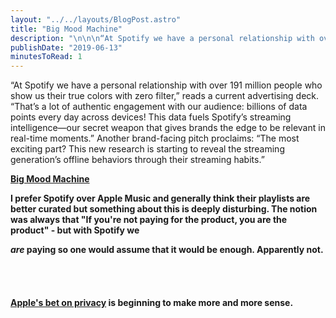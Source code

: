 ```yaml
---
layout: "../../layouts/BlogPost.astro"
title: "Big Mood Machine"
description: "\n\n\n“At Spotify we have a personal relationship with over 191 million people who show us their true colors with zero filter,” reads a current advertising deck. “That’s a lot of authentic engagement with our audience: billions of data points every day across devices! This data fuels Spotify’s streaming intelligence—our secret weapon that gives brands the edge to be relevant in real-time moments.” Another brand-facing pitch proclaims: “The most exciting part? This new research is starting to reveal"
publishDate: "2019-06-13"
minutesToRead: 1
---
```


<div class="blockquote">
</div>
<div>
<p>“At Spotify we have a personal relationship with over 191 million people who show us their true colors with zero filter,” reads a current advertising deck. “That’s a lot of authentic engagement with our audience: billions of data points every day across devices! This data fuels Spotify’s streaming intelligence—our secret weapon that gives brands the edge to be relevant in real-time moments.” Another brand-facing pitch proclaims: “The most exciting part? This new research is starting to reveal the streaming generation’s offline behaviors through their streaming habits.” </p>
<strong>
<a href="https://thebaffler.com/downstream/big-mood-machine-pelly?ref="antonsten".com">Big Mood Machine </a>
</div>
<p>I prefer Spotify over Apple Music and generally think their playlists are better curated but something about this is deeply disturbing. The notion was always that "If you're not paying for the product, you are the product" - but with Spotify we </p>
<em>are</em>
 paying so one would assume that it would be enough. Apparently not. 
<br>
</br>
<br>
<br>
</br>
<a href="https://www.apple.com/privacy/?ref="antonsten".com">Apple's bet on privacy</a>
 is beginning to make more and more sense.</p>
